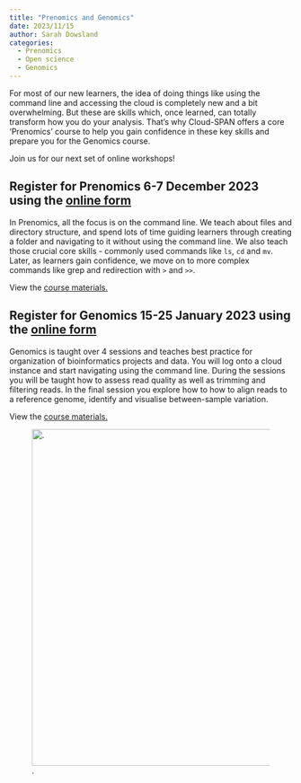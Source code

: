 ```yaml
---
title: "Prenomics and Genomics"
date: 2023/11/15
author: Sarah Dowsland
categories:
  - Prenomics
  - Open science
  - Genomics
---
```


For most of our new learners, the idea of doing things like using the command line and accessing the cloud is completely new and a bit overwhelming. But these are skills which, once learned, can totally transform how you do your analysis. That’s why Cloud-SPAN offers a core ‘Prenomics’ course to help you gain confidence in these key skills and prepare you for the Genomics course.

Join us for our next set of online workshops!


::: {.callout-note appearance="tip"}

# Register for Prenomics 6-7 December 2023 using the [online form](https://forms.gle/MnuYycBuBfkpX7R18)

:::

In Prenomics, all the focus is on the command line. We teach about files and directory structure, and spend lots of time guiding learners through creating a folder and navigating to it without using the command line. We also teach those crucial core skills - commonly used commands like `ls`, `cd` and `mv`. Later, as learners gain confidence, we move on to more complex commands like grep and redirection with `>` and `>>`.

View the [course materials.](https://cloud-span.github.io/prenomics00-intro/)

::: {.callout-note appearance="tip"}

# Register for Genomics 15-25 January 2023 using the [online form](https://forms.gle/Jwf4Hg1Kk6UKwbRo9)

:::

Genomics is taught over 4 sessions and teaches best practice for organization of bioinformatics projects and data. You will log onto a cloud instance and start navigating using the command line. During the sessions you will be taught how to assess read quality as well as trimming and filtering reads. In the final session you explore how to how to align reads to a reference genome, identify and visualise between-sample variation.

View the [course materials.](https://cloud-span.github.io/00genomics/)  

![.](../../images/logo_cloud_only.PNG){fig-alt="A graphic showing the Cloud-SPAN logo." width="600"} 
